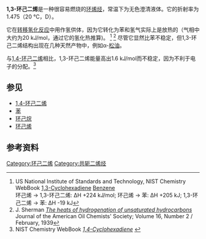 {{chembox
| verifiedrevid = 401757105
|   ImageFile = 1-3-cyclohexadiene.png
|   ImageSize = 240px
|   ImageSize1 = 100px
|   ImageFileL2 = 1,3-cyclohexadiene-3D-balls.png
|   ImageFileR2 = 1,3-cyclohexadiene-3D-vdW.png
|   IUPACName = Cyclohexa-1,3-diene
|   OtherNames = 1,3-Cyclohexadiene, 1,2-Dihydrobenzene, 1,3-CHD
| Section1 = {{Chembox Identifiers
|   ChemSpiderID_Ref = {{chemspidercite|correct|chemspider}}
| ChemSpiderID = 11117
| InChIKey = MGNZXYYWBUKAII-UHFFFAOYAH
| StdInChI_Ref = {{stdinchicite|correct|chemspider}}
| StdInChI = 1S/C6H8/c1-2-4-6-5-3-1/h1-4H,5-6H2
| StdInChIKey_Ref = {{stdinchicite|correct|chemspider}}
| StdInChIKey = MGNZXYYWBUKAII-UHFFFAOYSA-N
| CASNo_Ref = {{cascite|correct|CAS}}
| CASNo = 592-57-4
|   PubChem = 11605
|   SMILES = C\1=C\C=C/CC/1
|   InChI = 1/C6H8/c1-2-4-6-5-3-1/h1-4H,5-6H2
|   RTECS = GU4702350
|   ChEBI = 37610
  }}
| Section2 = {{Chembox Properties
|   Formula = C<sub>6</sub>H<sub>8</sub>
|   MolarMass = 80.13
|   Appearance = 无色液体
|   Density = 0.841 g/cm³
|   MeltingPtC = −98
|   BoilingPtC = 80
|   Solubility =
  }}
| Section7 = {{Chembox Hazards
|   EUClass = 易燃('''F''')
|   MainHazards =
|   RPhrases = {{R11}}
|   SPhrases = {{S9}}, {{S16}}, {{S29}}, {{S33}}
|   FlashPt = 26 °C（闭杯法）
|   Autoignition =
  }}
}}

'''1,3-环己二烯'''是一种很容易燃烧的[[环烯烃|环烯烃]]，常温下为无色澄清液体。它的折射率为1.475（20 °C，D）。

它在[[转移氢化|转移氢化反应]]中用作氢供体，因为它转化为苯和氢气实际上是放热的（气相中大约为20 kJ/mol，通过它的氢化热推算)。
<ref>US National Institute of Standards and Technology, NIST Chemistry WebBook [http://webbook.nist.gov/cgi/cbook.cgi?ID=C592574&Units=SI&Mask=8#Thermo-React 1,3-Cyclohexadiene] {{Wayback|url=http://webbook.nist.gov/cgi/cbook.cgi?ID=C592574&Units=SI&Mask=8#Thermo-React |date=20081008052606 }} [http://webbook.nist.gov/cgi/cbook.cgi?ID=C71432&Units=SI&Mask=8&StartReac=50#Thermo-React Benzene] {{Wayback|url=http://webbook.nist.gov/cgi/cbook.cgi?ID=C71432&Units=SI&Mask=8&StartReac=50#Thermo-React |date=20161220143637 }}<br />
环己烯 → 1,3-环己二烯: ΔH +224 kJ/mol; 环己烯 → 苯: ΔH +205 kJ; 1,3-环己二烯 → 苯: ΔH -19 kJ</ref>
<ref>J. Sherman [http://resources.metapress.com/pdf-preview.axd?code=xg78062p2312q56g&size=largest ''The heats of hydrogenation of unsaturated hydrocarbons''] {{Wayback|url=http://resources.metapress.com/pdf-preview.axd?code=xg78062p2312q56g&size=largest |date=20110714081315 }} Journal of the American Oil Chemists' Society; Volume 16, Number 2 / February, 1939</ref>
尽管它显然比苯不稳定，但1,3-环己二烯结构出现在几种天然产物中，例如α-[[松油|松油]]。

与[[1,4-环己二烯|1,4-环己二烯]]相比，1,3-环己二烯能量高出1.6 kJ/mol而不稳定，因为不利于电子的分配。<ref>NIST Chemistry WebBook [http://webbook.nist.gov/cgi/cbook.cgi?ID=C628411&Units=SI&Mask=8#Thermo-React ''1,4-Cyclohexadiene''] {{Wayback|url=http://webbook.nist.gov/cgi/cbook.cgi?ID=C628411&Units=SI&Mask=8#Thermo-React |date=20161220144240 }}</ref>

== 参见 ==

* [[1,4-环己二烯|1,4-环己二烯]]
* [[苯|苯]]
* [[环己烷|环己烷]]
* [[环己烯|环己烯]]

== 参考资料 ==
{{reflist}}

{{环烯烃}}

{{DEFAULTSORT:Cyclohexadiene, 1,3-}}
[[Category:环己二烯|Category:环己二烯]]
[[Category:共轭二烯烃|Category:共轭二烯烃]]